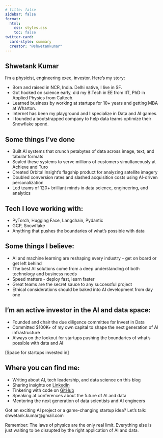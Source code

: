 ```yaml
---
# title: false
sidebar: false
format:
  html:
    css: styles.css
    toc: false
twitter-card:
  card-style: summary
  creator: "@shwetankumar"
---
```


<!-- I'm a physicist, engineering exec, investor.

Some things about me:

- Born and brought up in New Delhi, India. I still consider myself a Delhi native
- Went to school at IIT Delhi for EE (B.Tech.), Caltech for Applied Physics (Ph.D.)
- Live in SF and like to spend my time here and in NCR India

Over the years I have done some interesting technical work. Reverse chronologically:

- Created an [ML based risk framework](https://www.sec.gov/Archives/edgar/data/1514587/000119312522005696/d145731ds1.htm) i.e. risk score, to improve cost of risk car sharing marketplace (Turo)
- Conceived and created [geospatial analytics platform](https://orbitalinsight.com/geospatial-technology) (Orbital Insight)
- Founded and was technical editor for the first [universal stylus initiative specification](https://universalstylus.org/) (Intel)
- Architected [forcepad](https://www.synaptics.com/products/touchpad-family/forcepad-product) and palm rejection (Synaptics)
- One of the 2 scientists to build out the quantum computing experiments group. [List](https://scholar.google.com/scholar?hl=en&as_sdt=0%2C5&q=shwetank+kumar+quantum+computing&btnG=&oq=shwetank+kumar+quantum+comp) of publications (IBM) -->

## Shwetank Kumar

I'm a physicist, engineering exec, investor. Here's my story:

* Born and raised in NCR, India. Delhi native, I live in SF.
* Got hooked on science early, did my B.Tech in EE from IIT, PhD in Applied Physics from Caltech.
* Learned business by working at startups for 10+ years and getting MBA at Wharton.
* Internet has been my playground and I specialize in Data and AI games.
* I founded a bootstrapped company to help data teams optimize their Snowflake spend.

## Some things I've done

* Built AI systems that crunch petabytes of data across image, text, and tabular formats
* Scaled these systems to serve millions of customers simultaneously at Achieve and Turo
* Created Orbital Insight's flagship product for analyzing satellite imagery
* Doubled conversion rates and slashed acquisition costs using AI-driven personalization
* Led teams of 120+ brilliant minds in data science, engineering, and analytics

## Tech I love working with:
* PyTorch, Hugging Face, Langchain, Pydantic
* GCP, Snowflake
* Anything that pushes the boundaries of what's possible with data

## Some things I believe:
* AI and machine learning are reshaping every industry - get on board or get left behind
* The best AI solutions come from a deep understanding of both technology and business needs
* Speed matters - deploy fast, learn faster
* Great teams are the secret sauce to any successful project
* Ethical considerations should be baked into AI development from day one

## I'm an active investor in the AI and data space:
* Founded and chair the due diligence committee for Invest in Data
* Committed $100K+ of my own capital to shape the next generation of AI infrastructure
* Always on the lookout for startups pushing the boundaries of what's possible with data and AI

[Space for startups invested in]

## Where you can find me:
* Writing about AI, tech leadership, and data science on this blog
* Sharing insights on [LinkedIn](https://www.linkedin.com/in/shwetankkumar/)
* Tinkering with code on [GitHub](https://github.com/shwetank-kumar)
* Speaking at conferences about the future of AI and data
* Mentoring the next generation of data scientists and AI engineers

Got an exciting AI project or a game-changing startup idea? Let's talk: shwetank.kumar@gmail.com

Remember: The laws of physics are the only real limit. Everything else is just waiting to be disrupted by the right application of AI and data.